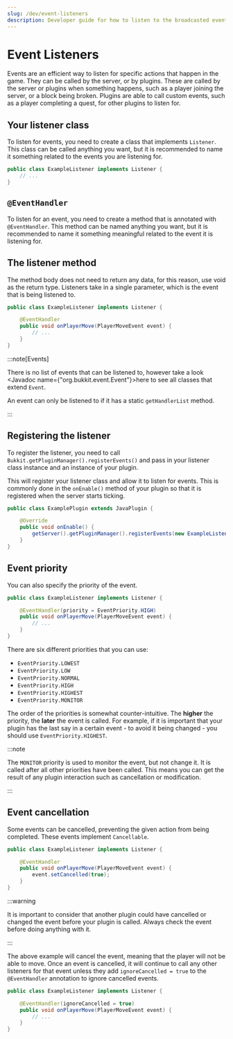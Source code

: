 ```yaml
---
slug: /dev/event-listeners
description: Developer guide for how to listen to the broadcasted events.
---
```


# Event Listeners

Events are an efficient way to listen for specific actions that happen in the game. They can be called by the server, or by plugins.
These are called by the server or plugins when something happens, such as a player joining the server, or a block being broken.
Plugins are able to call custom events, such as a player completing a quest, for other plugins to listen for.

## Your listener class

To listen for events, you need to create a class that implements `Listener`.
This class can be called anything you want, but it is recommended to name it something related to the events you are listening for.

```java title="ExampleListener.java"
public class ExampleListener implements Listener {
    // ...
}
```

## `@EventHandler`

To listen for an event, you need to create a method that is annotated with `@EventHandler`.
This method can be named anything you want, but it is recommended to name it something meaningful related to the event it is listening for.

## The listener method

The method body does not need to return any data, for this reason, use void as the return type.
Listeners take in a single parameter, which is the event that is being listened to.

```java title="ExampleListener.java"
public class ExampleListener implements Listener {

    @EventHandler
    public void onPlayerMove(PlayerMoveEvent event) {
        // ...
    }
}
```

:::note[Events]

There is no list of events that can be listened to, however take a
look <Javadoc name={"org.bukkit.event.Event"}>here</Javadoc>
to see all classes that extend `Event`.

An event can only be listened to if it has a static `getHandlerList` method.

:::

## Registering the listener

To register the listener, you need to call `Bukkit.getPluginManager().registerEvents()`
and pass in your listener class instance and an instance of your plugin.

This will register your listener class and allow it to listen for events.
This is commonly done in the `onEnable()` method of your plugin so that it is registered when the server starts ticking.

```java title="ExamplePlugin.java"
public class ExamplePlugin extends JavaPlugin {

    @Override
    public void onEnable() {
        getServer().getPluginManager().registerEvents(new ExampleListener(), this);
    }
}
```

## Event priority

You can also specify the priority of the event.

```java title="ExampleListener.java"
public class ExampleListener implements Listener {

    @EventHandler(priority = EventPriority.HIGH)
    public void onPlayerMove(PlayerMoveEvent event) {
        // ...
    }
}
```
There are six different priorities that you can use:
- `EventPriority.LOWEST`
- `EventPriority.LOW`
- `EventPriority.NORMAL`
- `EventPriority.HIGH`
- `EventPriority.HIGHEST`
- `EventPriority.MONITOR`

The order of the priorities is somewhat counter-intuitive. The **higher** the priority, the **later** the event is called.
For example, if it is important that your plugin has the last say in a certain event - to avoid it being changed - you
should use `EventPriority.HIGHEST`.

:::note

The `MONITOR` priority is used to monitor the event, but not change it. It is called after all other priorities have been called.
This means you can get the result of any plugin interaction such as cancellation or modification.

:::

## Event cancellation

Some events can be cancelled, preventing the given action from being completed. These events implement `Cancellable`.

```java title="ExampleListener.java"
public class ExampleListener implements Listener {

    @EventHandler
    public void onPlayerMove(PlayerMoveEvent event) {
        event.setCancelled(true);
    }
}
```

:::warning

It is important to consider that another plugin could have cancelled or changed the event before your plugin is called.
Always check the event before doing anything with it.

:::

The above example will cancel the event, meaning that the player will not be able to move.
Once an event is cancelled, it will continue to call any other listeners for that event unless they add
`ignoreCancelled = true` to the `@EventHandler` annotation to ignore cancelled events.

```java title="ExampleListener.java"
public class ExampleListener implements Listener {

    @EventHandler(ignoreCancelled = true)
    public void onPlayerMove(PlayerMoveEvent event) {
        // ...
    }
}
```
